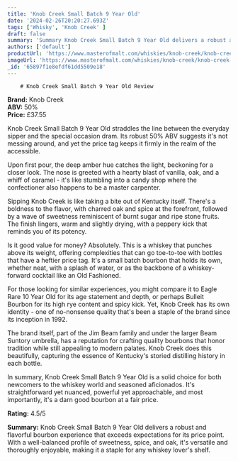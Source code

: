 ```yaml
---
title: 'Knob Creek Small Batch 9 Year Old'
date: '2024-02-26T20:20:27.693Z'
tags: ['Whisky', 'Knob Creek' ]
draft: false
summary: 'Summary Knob Creek Small Batch 9 Year Old delivers a robust and flavorful bourbon experience that exceeds expectations for its price point With a wellbalanced profile of sweetness spice and oak its versatile and thoroughly enjoyable making it a staple for any whiskey lovers shelf...'
authors: ['default']
productUrl: 'https://www.masterofmalt.com/whiskies/knob-creek/knob-creek-small-batch-9-year-old-whiskey/'
imageUrl: 'https://www.masterofmalt.com/whiskies/knob-creek/knob-creek-small-batch-9-year-old-whiskey.jpg'
_id: '65897f1e8efdf61dd5509e18'
---
```

        
        # Knob Creek Small Batch 9 Year Old Review

**Brand:** Knob Creek  
**ABV:** 50%  
**Price:** £37.55  

Knob Creek Small Batch 9 Year Old straddles the line between the everyday sipper and the special occasion dram. Its robust 50% ABV suggests it's not messing around, and yet the price tag keeps it firmly in the realm of the accessible. 

Upon first pour, the deep amber hue catches the light, beckoning for a closer look. The nose is greeted with a hearty blast of vanilla, oak, and a whiff of caramel - it's like stumbling into a candy shop where the confectioner also happens to be a master carpenter.

Sipping Knob Creek is like taking a bite out of Kentucky itself. There's a boldness to the flavor, with charred oak and spice at the forefront, followed by a wave of sweetness reminiscent of burnt sugar and ripe stone fruits. The finish lingers, warm and slightly drying, with a peppery kick that reminds you of its potency.

Is it good value for money? Absolutely. This is a whiskey that punches above its weight, offering complexities that can go toe-to-toe with bottles that have a heftier price tag. It's a small batch bourbon that holds its own, whether neat, with a splash of water, or as the backbone of a whiskey-forward cocktail like an Old Fashioned.

For those looking for similar experiences, you might compare it to Eagle Rare 10 Year Old for its age statement and depth, or perhaps Bulleit Bourbon for its high rye content and spicy kick. Yet, Knob Creek has its own identity - one of no-nonsense quality that's been a staple of the brand since its inception in 1992.

The brand itself, part of the Jim Beam family and under the larger Beam Suntory umbrella, has a reputation for crafting quality bourbons that honor tradition while still appealing to modern palates. Knob Creek does this beautifully, capturing the essence of Kentucky's storied distilling history in each bottle.

In summary, Knob Creek Small Batch 9 Year Old is a solid choice for both newcomers to the whiskey world and seasoned aficionados. It's straightforward yet nuanced, powerful yet approachable, and most importantly, it's a darn good bourbon at a fair price.

**Rating:** 4.5/5

**Summary:** Knob Creek Small Batch 9 Year Old delivers a robust and flavorful bourbon experience that exceeds expectations for its price point. With a well-balanced profile of sweetness, spice, and oak, it's versatile and thoroughly enjoyable, making it a staple for any whiskey lover's shelf.
      